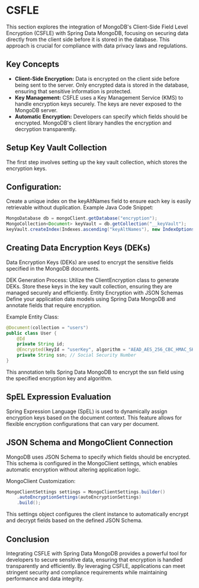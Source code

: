 # CSFLE
This section explores the integration of MongoDB's Client-Side Field Level Encryption (CSFLE) with Spring Data MongoDB, 
focusing on securing data directly from the client side before it is stored in the database. This approach is crucial 
for compliance with data privacy laws and regulations.

## Key Concepts
 - **Client-Side Encryption:** Data is encrypted on the client side before being sent to the server. Only encrypted data is stored in the database, ensuring that sensitive information is protected.
 - **Key Management:** CSFLE uses a Key Management Service (KMS) to handle encryption keys securely. The keys are never exposed to the MongoDB server.
 - **Automatic Encryption:** Developers can specify which fields should be encrypted. MongoDB's client library handles the encryption and decryption transparently.

## Setup Key Vault Collection
The first step involves setting up the key vault collection, which stores the encryption keys. 

## Configuration:
Create a unique index on the keyAltNames field to ensure each key is easily retrievable without duplication.
Example Java Code Snippet:
```java
MongoDatabase db = mongoClient.getDatabase("encryption");
MongoCollection<Document> keyVault = db.getCollection("__keyVault");
keyVault.createIndex(Indexes.ascending("keyAltNames"), new IndexOptions().unique(true));
```

## Creating Data Encryption Keys (DEKs)
Data Encryption Keys (DEKs) are used to encrypt the sensitive fields specified in the MongoDB documents.

DEK Generation Process:
Utilize the ClientEncryption class to generate DEKs.
Store these keys in the key vault collection, ensuring they are managed securely and efficiently.
Entity Encryption with JSON Schemas
Define your application data models using Spring Data MongoDB and annotate fields that require encryption.

Example Entity Class:
```java
@Document(collection = "users")
public class User {
    @Id
    private String id;
    @Encrypted(keyId = "userKey", algorithm = "AEAD_AES_256_CBC_HMAC_SHA_512-Deterministic")
    private String ssn; // Social Security Number
}
```
This annotation tells Spring Data MongoDB to encrypt the ssn field using the specified encryption key and algorithm.

## SpEL Expression Evaluation
Spring Expression Language (SpEL) is used to dynamically assign encryption keys based on the document context. This feature allows for flexible encryption configurations that can vary per document.

## JSON Schema and MongoClient Connection
MongoDB uses JSON Schema to specify which fields should be encrypted. This schema is configured in the MongoClient settings, which enables automatic encryption without altering application logic.

MongoClient Customization:
```java
MongoClientSettings settings = MongoClientSettings.builder()
    .autoEncryptionSettings(autoEncryptionSettings)
    .build();
```
This settings object configures the client instance to automatically encrypt and decrypt fields based on the defined JSON Schema.

## Conclusion
Integrating CSFLE with Spring Data MongoDB provides a powerful tool for developers to secure sensitive data, ensuring that encryption is handled 
transparently and efficiently. By leveraging CSFLE, applications can meet stringent security and compliance requirements while maintaining performance 
and data integrity.